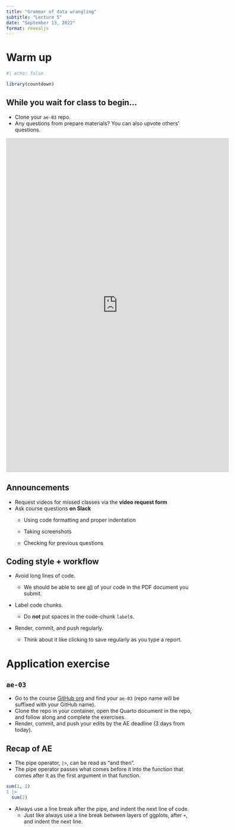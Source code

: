 ```yaml
---
title: "Grammar of data wrangling"
subtitle: "Lecture 5"
date: "September 13, 2022"
format: revealjs
---
```


# Warm up

```r
#| echo: false

library(countdown)
```

## While you wait for class to begin...

::: nonincremental
-   Clone your `ae-03` repo.
-   Any questions from prepare materials? You can also upvote others' questions.
:::

```{=html}
<iframe src="https://app.sli.do/event/7mtcYfUfiJavFcqsPg2jWN" height="900" width="600" frameBorder="0" style="min-height: 560px;" title="Slido"></iframe>
```
## Announcements

-   Request videos for missed classes via the **video request form**
-   Ask course questions **on Slack**
    -   Using code formatting and proper indentation

    -   Taking screenshots

    -   Checking for previous questions

## Coding style + workflow

::: incremental
-   Avoid long lines of code.

    -   We should be able to see [all]{.underline} of your code in the PDF document you submit.

-   Label code chunks.

    -   Do **not** put spaces in the code-chunk `label`s.

-   Render, commit, and push regularly.

    -   Think about it like clicking to save regularly as you type a report.
:::

# Application exercise

## `ae-03`

::: appex
-   Go to the course [GitHub org](https://github.com/sta199-f22-1) and find your `ae-03` (repo name will be suffixed with your GitHub name).
-   Clone the repo in your container, open the Quarto document in the repo, and follow along and complete the exercises.
-   Render, commit, and push your edits by the AE deadline (3 days from today).
:::

## Recap of AE {.smaller}

-   The pipe operator, `|>`, can be read as "and then".
-   The pipe operator passes what comes before it into the function that comes after it as the first argument in that function.

```r
sum(1, 2)
1 |> 
  sum(2)
```

-   Always use a line break after the pipe, and indent the next line of code.
    -   Just like always use a line break between layers of ggplots, after `+`, and indent the next line.
